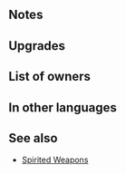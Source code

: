 {{Weapon Infobox
|tagid=SID_士気旺盛の斧＋
|intID=2861
|image=wep_ax104
|exclusive=0
|weaponType=Axe
|cost=300
|might=14
|range=1
|effect=If【Bonus】is active on unit, grants Atk/Def+4 and Special cooldown charge +1 per foe's attack during combat. (Only highest value applied. Does not stack. Special cooldown charge granted even if foe's attack deals 0 damage.)<br><br>【Bonus】<br>All effects that last "for 1 turn" or "that turn only." Includes bonuses granted by a skill like Rally or Hone and positive status effects (extra movement or effects like Dominance).
|statModifiers=0,14,0,0,0
|required=Spirited Axe
|refinePaths=default
|refineSP=350
|refineMedals=500
|refineStones=50
|properties=random_owner
}}
==Notes==
{{EffectfromBonusKeyword|target=unit|combat boosts and cooldown charge}}
{{Combat boosts}}
{{CooldownChargePlus|perAttack=foe}}
==Upgrades==
{{Weapon Upgrade List}}
==List of owners==
{{Skill Hero List}}
==In other languages==
{{OtherLanguages
|japanese=士気旺盛の斧＋
|german=Kampfgeistaxt+
|spanishEU=Hacha vivaz +
|spanishLA=Hacha vivaz +
|french=Hache vivace +
|italian=Ascia briosa+
|chineseTW=士氣旺盛之斧＋
|portuguese=Machado vivaz+
}}
==See also==
 {{See also skills|cond=(Description LIKE '%Special cooldown charge +1 per foe_s attack during combat%Special cooldown charge granted even if foe_s attack deals 0 damage%' OR Description LIKE '%if%bonus%active on unit%grants Atk/Def+%during combat%') AND WikiName NOT LIKE '%Spirited%'|columns=3}}
* [[Skill families#Spirited|Spirited Weapons]]
{{Weapons Navbox}}